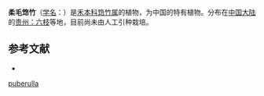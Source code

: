 {{Speciesbox
| name = 柔毛筇竹
| status = 
| status_system = 
| image = 
| genus = Qiongzhuea
| species = puberulla
| authority = Hsueh et Yi
}}

'''柔毛筇竹'''（[[学名|学名]]：{{lang|la|''Qiongzhuea puberulla''}}）是[[禾本科|禾本科]][[筇竹属|筇竹属]]的植物，为中国的特有植物。分布在[[中国大陆|中国大陆]]的[[贵州：六枝|贵州：六枝]]等地，目前尚未由人工引种栽培。

== 参考文献 ==
<div class="references-small">
* {{cite web| url =http://www.bioinfo.cn/db05/KmzwSpecies.php?action=view&id=10558| title =柔毛筇竹| work =《中国高等植物数据库全库》| publisher =中国科学院微生物研究所| author =昆明植物研究所| accessdate =2009-02-24| deadurl =yes| archiveurl =https://web.archive.org/web/20160305020038/http://www.bioinfo.cn/db05/KmzwSpecies.php?action=view&id=10558| archivedate =2016-03-05}}
</div>

{{DEFAULTSORT:Qiongzhuea puberulla}}
[[Category:筇竹属|puberulla]]


{{Bamboo-stub}}